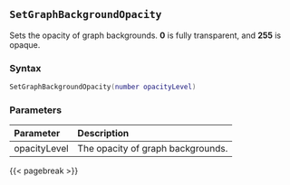 ## `SetGraphBackgroundOpacity`

Sets the opacity of graph backgrounds. **0** is fully transparent, and **255** is opaque.

### Syntax {-}

``` .lua
SetGraphBackgroundOpacity(number opacityLevel)
```

### Parameters {-}

**Parameter** | **Description**
| :-- | :-- |
opacityLevel | The opacity of graph backgrounds.

{{< pagebreak >}}


